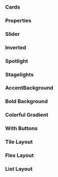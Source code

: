 
<Meta of={SectionStories} />

### Cards

<Canvas of={SectionStories.Cards} />

### Properties

<ArgTypes />

### Slider

<Canvas of={SectionStories.Slider} />

### Inverted

<Canvas of={SectionStories.Inverted} />

### Spotlight

<Canvas of={SectionStories.Spotlight} />

### Stagelights

<Canvas of={SectionStories.Stagelights} />

### AccentBackground

<Canvas of={SectionStories.AccentBackground} />

### Bold Background

<Canvas of={SectionStories.BoldBackground} />

### Colorful Gradient

<Canvas of={SectionStories.ColorfulGradient} />

### With Buttons

<Canvas of={SectionStories.WithButtons} />

### Tile Layout

<Canvas of={SectionStories.TileLayout} />

### Flex Layout

<Canvas of={SectionStories.FlexLayout} />

### List Layout

<Canvas of={SectionStories.ListLayout} />
